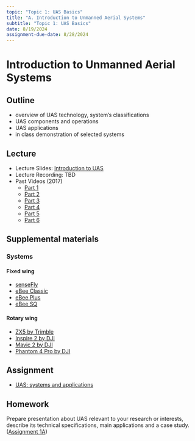 ```yaml
---
topic: "Topic 1: UAS Basics"
title: "A. Introduction to Unmanned Aerial Systems"
subtitle: "Topic 1: UAS Basics"
date: 8/19/2024
assignment-due-date: 8/28/2024
---
```


# Introduction to Unmanned Aerial Systems

## Outline

* overview of UAS technology, system's classifications
* UAS components and operations
* UAS applications
* in class demonstration of selected systems

## Lecture

* Lecture Slides: [Introduction to UAS](lectures/lecture_1a.qmd)
* Lecture Recording: TBD
* Past Videos (2017)
    * [Part 1](https://youtu.be/ey_ryHr5JOU?feature=shared)
    * [Part 2](https://youtu.be/7eX8qyRALLs?feature=shared)
    * [Part 3](https://youtu.be/9bzUauhT-DE?feature=shared)
    * [Part 4](https://youtu.be/mFCUbibLq4c?feature=shared)
    * [Part 5](https://youtu.be/5ycXcaHk3DU?feature=shared)
    * [Part 6](https://youtu.be/_ZFZCoLzsrI?feature=shared)

## Supplemental materials

### Systems

#### Fixed wing 
* [senseFly](https://www.sensefly.com/)
* [eBee Classic](https://www.sensefly.com/drone/ebee-mapping-drone/)
* [eBee Plus](https://www.sensefly.com/drone/ebee-plus-survey-drone/)
* [eBee SQ](https://www.sensefly.com/drone/ebee-sq-agriculture-drone/)

#### Rotary wing
- [ZX5 by Trimble](https://www.trimble.com/Survey/ZX5.aspx)
- [Inspire 2 by DJI](https://www.dji.com/inspire-2)
- [Mavic 2 by DJI](https://www.dji.com/mavic-2)
- [Phantom 4 Pro by DJI](https://www.dji.com/phantom-4-pro-v2)

## Assignment

* [UAS: systems and applications](assignments/assignment_1a.qmd)

## Homework

Prepare presentation about UAS relevant to your research or interests, describe its technical specifications, main applications and a case study. ([Assignment 1A](assignments/assignment_1a.qmd))

